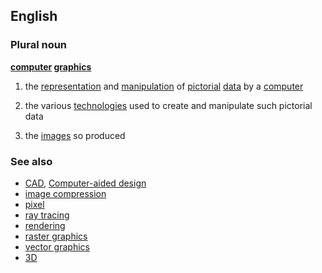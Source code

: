 ==English==

=== Plural noun ===
{{wikipedia}}
'''[[computer]] [[graphics]]'''
#{{computing}} the [[representation]] and [[manipulation]] of [[pictorial]] [[data]] by a [[computer]]
#{{computing}} the various [[technologies]] used to create and manipulate such pictorial data
#{{computing}} the [[image]]s so produced

=== See also ===
*[[CAD]], [[Computer-aided design]]
*[[image compression]]
*[[pixel]]
*[[ray tracing]]
*[[rendering]]
*[[raster graphics]]
*[[vector graphics]]
*[[3D]]